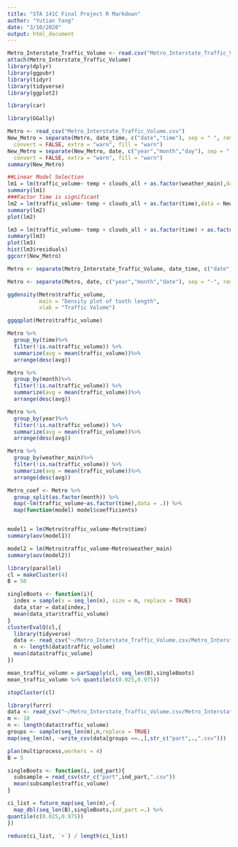 ```yaml
---
title: "STA 141C Final Project R Markdown"
author: "Yutian Yang"
date: "3/10/2020"
output: html_document
---
```


```r
Metro_Interstate_Traffic_Volume <- read.csv("Metro_Interstate_Traffic_Volume.csv")
attach(Metro_Interstate_Traffic_Volume)
library(dplyr)
library(ggpubr)
library(tidyr)
library(tidyverse)
library(ggplot2)
```

```r
library(car)

library(GGally)

Metro <- read_csv("Metro_Interstate_Traffic_Volume.csv")
New_Metro = separate(Metro, date_time, c("date","time"), sep = " ", remove = TRUE,
  convert = FALSE, extra = "warn", fill = "warn")
New_Metro = separate(New_Metro, date, c("year","month","day"), sep = "-", remove = TRUE,
  convert = FALSE, extra = "warn", fill = "warn")
summary(New_Metro)

##Linear Model Selection
lm1 = lm(traffic_volume~ temp + clouds_all + as.factor(weather_main),data = New_Metro)
summary(lm1)
###Factor Time is significant
lm2 = lm(traffic_volume~ temp + clouds_all + as.factor(time),data = New_Metro)
summary(lm2)
plot(lm2)

lm3 = lm(traffic_volume~ temp + clouds_all + as.factor(time) + as.factor(weather_main),data = New_Metro)
summary(lm3)
plot(lm3)
hist(lm3$residuals)
ggcorr(New_Metro)
```

```r
Metro <- separate(Metro_Interstate_Traffic_Volume, date_time, c("date","time"), sep = " ", remove = TRUE, convert = FALSE, extra = "warn", fill = "warn")

Metro <- separate(Metro, date, c("year","month","date"), sep = "-", remove = TRUE, convert = FALSE, extra = "warn", fill = "warn")

ggdensity(Metro$traffic_volume, 
          main = "Density plot of tooth length",
          xlab = "Traffic Volume")

ggqqplot(Metro$traffic_volume)
```

```r
Metro %>%
  group_by(time)%>%
  filter(!is.na(traffic_volume)) %>%
  summarize(avg = mean(traffic_volume))%>%
  arrange(desc(avg))

Metro %>%
  group_by(month)%>%
  filter(!is.na(traffic_volume)) %>%
  summarize(avg = mean(traffic_volume))%>%
  arrange(desc(avg))

Metro %>%
  group_by(year)%>%
  filter(!is.na(traffic_volume)) %>%
  summarize(avg = mean(traffic_volume))%>%
  arrange(desc(avg))

Metro %>%
  group_by(weather_main)%>%
  filter(!is.na(traffic_volume)) %>%
  summarize(avg = mean(traffic_volume))%>%
  arrange(desc(avg))

```

```r
  
Metro_coef <- Metro %>%
  group_split(as.factor(month)) %>%
  map(~lm(traffic_volume~as.factor(time),data = .)) %>%
  map(function(model) model$coefficients) 


model1 = lm(Metro$traffic_volume~Metro$time)
summary(aov(model1))

model2 = lm(Metro$traffic_volume~Metro$weather_main)
summary(aov(model2))
```

```r
library(parallel)
cl = makeCluster(4)
B = 50

singleBoots <- function(i){
  index = sample(x = seq_len(n), size = n, replace = TRUE)
  data_star = data[index,]
  mean(data_star$traffic_volume)
}
clusterEvalQ(cl,{
  library(tidyverse)
  data <- read_csv("~/Metro_Interstate_Traffic_Volume.csv/Metro_Interstate_Traffic_Volume.csv")
  n <- length(data$traffic_volume)
  mean(data$traffic_volume)
})

mean_traffic_volumn = parSapply(cl, seq_len(B),singleBoots)
mean_traffic_volumn %>% quantile(c(0.025,0.975))

stopCluster(cl)
```

```r
library(furrr)
data <- read_csv("~/Metro_Interstate_Traffic_Volume.csv/Metro_Interstate_Traffic_Volume.csv")
m <- 10
n <- length(data$traffic_volume)
groups <- sample(seq_len(m),n,replace = TRUE)
map(seq_len(m), ~write_csv(data[groups ==.,],str_c("part",.,".csv")))

plan(multiprocess,workers = 4)
B = 5

singleBoots <- function(i, ind_part){
  subsample = read_csv(str_c("part",ind_part,".csv")) 
  mean(subsample$traffic_volume)
}

ci_list = future_map(seq_len(m),~{
  map_dbl(seq_len(B),singleBoots,ind_part =.) %>%
quantile(c(0.025,0.975))
})

reduce(ci_list, `+`) / length(ci_list)

```